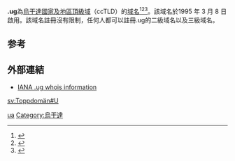 '''.ug'''為[[乌干达|烏干達]][[國家及地區頂級域|國家及地區頂級域]]（ccTLD）的[[域名|域名]]<ref>{{Cite book|title=常用电脑词语速查手册|last=何弘主编|first=|publisher=西安：西安出版社|date=2000-07|isbn=7-80594-644-2|location=|pages=201-202}}</ref><ref>{{Cite book|title=英德汉广播电视技术词典|last=（德）赫伯特·蒂尔曼（Herbert Tillmann）编；梁瑛等译|first=|publisher=北京：中国广播电视出版社|year=2002|isbn=7-5043-3793-5|location=|pages=440-442}}</ref><ref>{{Cite book|title=大学计算机基础|last=刘丕娥主编|first=|publisher=哈尔滨：哈尔滨工业大学出版社|year=2010|isbn=978-7-5603-3056-3|location=|pages=342-345}}</ref>。該域名於1995 年 3 月 8 日啟用。該域名註冊沒有限制，任何人都可以註冊.ug的二級域名以及三級域名。

== 参考 ==
{{reflist}}

== 外部連結 ==
* [http://www.iana.org/root-whois/ug.htm IANA .ug whois information]{{Wayback|url=http://www.iana.org/root-whois/ug.htm |date=20081203160118 }}

{{CcTLD}}
{{Internet-stub}}

[[Category:國家及地區頂級域|ua]]
[[Category:烏干達|Category:烏干達]]

[[sv:Toppdomän#U|sv:Toppdomän#U]]